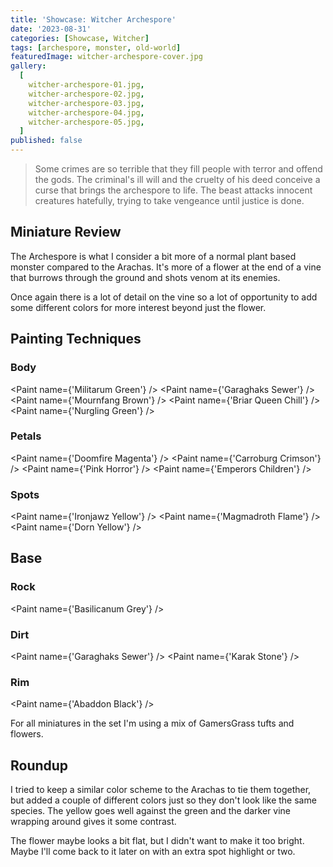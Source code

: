 ```yaml
---
title: 'Showcase: Witcher Archespore'
date: '2023-08-31'
categories: [Showcase, Witcher]
tags: [archespore, monster, old-world]
featuredImage: witcher-archespore-cover.jpg
gallery:
  [
    witcher-archespore-01.jpg,
    witcher-archespore-02.jpg,
    witcher-archespore-03.jpg,
    witcher-archespore-04.jpg,
    witcher-archespore-05.jpg,
  ]
published: false
---
```



> Some crimes are so terrible that they fill people with terror and offend the gods. The criminal's ill will and the
> cruelty of his deed conceive a curse that brings the archespore to life. The beast attacks innocent creatures
> hatefully, trying to take vengeance until justice is done.

## Miniature Review

The Archespore is what I consider a bit more of a normal plant based monster compared to the Arachas. It's more of a
flower at the end of a vine that burrows through the ground and shots venom at its enemies.

Once again there is a lot of detail on the vine so a lot of opportunity to add some different colors for more interest
beyond just the flower.

## Painting Techniques

### Body

<Paint name={'Militarum Green'} />
<Paint name={'Garaghaks Sewer'} />
<Paint name={'Mournfang Brown'} />
<Paint name={'Briar Queen Chill'} />
<Paint name={'Nurgling Green'} />

### Petals

<Paint name={'Doomfire Magenta'} />
<Paint name={'Carroburg Crimson'} />
<Paint name={'Pink Horror'} />
<Paint name={'Emperors Children'} />

### Spots

<Paint name={'Ironjawz Yellow'} />
<Paint name={'Magmadroth Flame'} />
<Paint name={'Dorn Yellow'} />

## Base

### Rock

<Paint name={'Basilicanum Grey'} />

### Dirt

<Paint name={'Garaghaks Sewer'} />
<Paint name={'Karak Stone'} />

### Rim

<Paint name={'Abaddon Black'} />

For all miniatures in the set I'm using a mix of GamersGrass tufts and flowers.

## Roundup

I tried to keep a similar color scheme to the Arachas to tie them together, but added a couple of different colors
just so they don't look like the same species. The yellow goes well against the green and the darker vine wrapping
around gives it some contrast.

The flower maybe looks a bit flat, but I didn't want to make it too bright. Maybe I'll come back to it later on with
an extra spot highlight or two.
